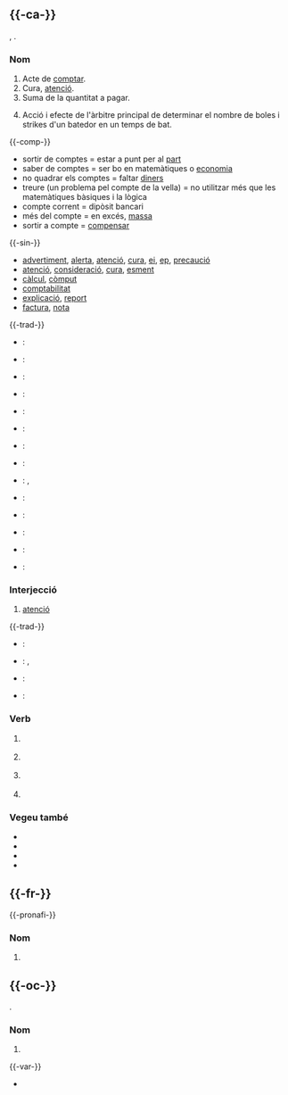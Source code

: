{{vegeu|Compte}}

== {{-ca-}} ==
{{ca-pron|ó}}
{{homòfons|lang=ca|compta|comte}}
{{parònims|lang=ca|conte}}
{{etim-lang|la|ca|compŭtus}}, {{etim-s|ca|XIII}}.

=== Nom ===
{{ca-nom|m}}

# Acte de [[comptar]].
# Cura, [[atenció]].
# Suma de la quantitat a pagar.
# {{marca|ca|beisbol}} Acció i efecte de l'àrbitre principal de determinar el nombre de boles i strikes d'un batedor en un temps de bat.

{{-comp-}}
* sortir de comptes = estar a punt per al [[part]]
* saber de comptes = ser bo en matemàtiques o [[economia]]
* no quadrar els comptes = faltar [[diners]]
* treure (un problema pel compte de la vella) = no utilitzar més que les matemàtiques bàsiques i la lògica
* compte corrent = dipòsit bancari
* més del compte = en excés, [[massa]]
* sortir a compte = [[compensar]]

{{-sin-}}
* [[advertiment]], [[alerta]], [[atenció]], [[cura]], [[ei]], [[ep]], [[precaució]]
* [[atenció]], [[consideració]], [[cura]], [[esment]]
* [[càlcul]], [[còmput]]
* [[comptabilitat]]
* [[explicació]], [[report]]
* [[factura]], [[nota]]

{{-trad-}}
{{inici|Acte de comptar}}
* {{de}}: {{trad|de|Zählen|n}}
* {{en}}: {{trad|en|count}}
* {{es}}: {{trad|es|cuenta}}
{{mig}}
* {{fr}}: {{trad|fr|compte}}
* {{oc}}: {{trad|oc|compte}}
{{final}}

{{inici|Cura, atenció}}
* {{en}}: {{trad|en|care}}
* {{es}}: {{trad|es|cuidado}}
{{mig}}
* {{fr}}: {{trad|fr|attention}}
{{final}}

{{inici|Suma de la quantitat a pagar}}
* {{en}}: {{trad|en|account}}, {{trad|en|bill}}
* {{es}}: {{trad|es|cuenta}}
{{mig}}
* {{fr}}: {{trad|fr|addition}}
{{final}}

{{inici|Beisbol: nombre de boles i strikes d'un batedor}}
* {{en}}: {{trad|en|count}}
* {{es}}: {{trad|es|cuenta}}
{{mig}}
* {{fr}}: {{trad|fr|compte}}
{{final}}

=== Interjecció ===
{{lema|ca|interj}}

# [[atenció]]

{{-trad-}}
{{inici|Compte!}}
* {{de}}: {{trad|de|pass auf}}
* {{en}}: {{trad|en|look out}}, {{trad|en|take care}}
{{mig}}
* {{es}}: {{trad|es|cuidado}}
* {{hi}}: {{trad|hi|हैं हैं}}
{{final}}

=== Verb ===
{{ca-verb-forma}}

# {{marca-nocat|ca|valencià}} {{ca-forma-conj|comptar|1|pres|ind}}
# {{marca-nocat|ca|occidental|balear}} {{ca-forma-conj|comptar|1|pres|subj}}
# {{marca-nocat|ca|occidental|balear}} {{ca-forma-conj|comptar|3|pres|subj}}
# {{marca-nocat|ca|occidental|balear}} {{ca-forma-conj|comptar|3|imp}}

=== Vegeu també ===
* {{Viquipèdia}}
* {{ca-dicc|diec|gdlc|optimot}}
* {{Amical-Termcat|esport}}
* {{tesaure}}

== {{-fr-}} ==
{{-pronafi-}} {{pron|fr|/kɔ̃t/}}

=== Nom ===
{{fr-nom|m}}

# {{e|ca|compte}}

== {{-oc-}} ==
{{pronafi|oc|/ˈkun.te/}} {{àudio simple|lang=oc|LL-Q14185 (oci)-Davidgrosclaude-compte.wav|àudio Bearn (França)}}
{{etim-lang|la|oc|computus}}.

=== Nom ===
{{oc-nom|m}}

# {{e|ca|compte}}

{{-var-}}
* {{e|oc|compde}} {{q|aranès}}
